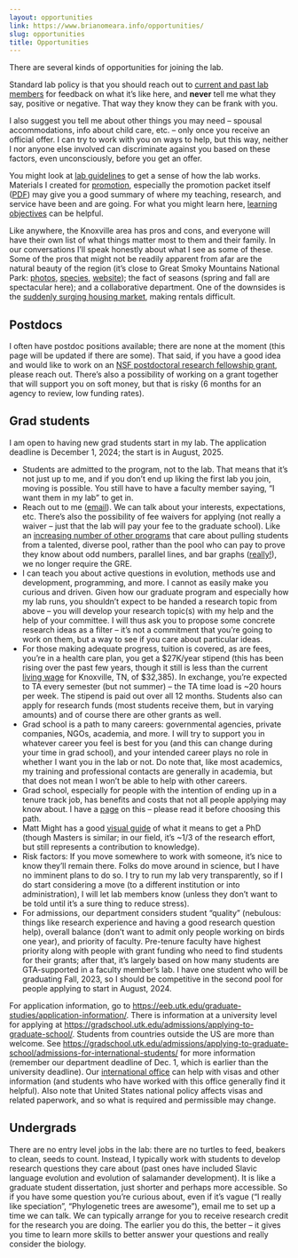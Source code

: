 ```yaml
---
layout: opportunities
link: https://www.brianomeara.info/opportunities/
slug: opportunities
title: Opportunities
---
```


There are several kinds of opportunities for joining the lab. 

Standard lab policy is that you should reach out to [current and past lab members](https://brianomeara.info/personnel.html) for feedback on what it's like here, and **never** tell me what they say, positive or negative. That way they know they can be frank with you.

I also suggest you tell me about other things you may need -- spousal accommodations, info about child care, etc. -- only once you receive an official offer. I can try to work with you on ways to help, but this way, neither I nor anyone else involved can discriminate against you based on these factors, even unconsciously, before you get an offer.

You might look at [lab guidelines](https://brianomeara.info/guidelines.html) to get a sense of how the lab works. Materials I created for [promotion](https://brianomeara.info/promotion.html), especially the promotion packet itself ([PDF](https://brianomeara.info/files/OMearaPromotionPacket.pdf)) may give you a good summary of where my teaching, research, and service have been and are going. For what you might learn here, [learning objectives](https://brianomeara.info/learningobjectives.html) can be helpful.

Like anywhere, the Knoxville area has pros and cons, and everyone will have their own list of what things matter most to them and their family. In our conversations I'll speak honestly about what I see as some of these. Some of the pros that might not be readily apparent from afar are the natural beauty of the region (it's close to Great Smoky Mountains National Park: [photos](https://www.mysmokymountainpark.com/photos/great-smoky-mountains-photos/), [species](https://www.inaturalist.org/observations?lat=35.62384903373154&lng=-83.58458353164062&place_id=any&radius=45.24340648817372&view=species), [website](https://www.nps.gov/grsm/index.htm)); the fact of seasons (spring and fall are spectacular here); and a collaborative department. One of the downsides is the [suddenly surging housing market](https://www.wate.com/news/knoxvilles-rental-occupancy-rate-shoots-to-98-6-what-that-means-for-renters/), making rentals difficult. 

## Postdocs

I often have postdoc positions available; there are none at the moment (this page will be updated if there are some). That said, if you have a good idea and would like to work on an [NSF postdoctoral research fellowship grant](https://new.nsf.gov/funding/opportunities?sort_bef_combine=search_api_relevance_DESC&fields_selected%5Btitle%5D=title&fields_selected%5Bsubtitle%5D=subtitle&f%5B0%5D=student_educator_eligibility%3Apostdoc), please reach out. There's also a possibility of working on a grant together that will support you on soft money, but that is risky (6 months for an agency to review, low funding rates).

## Grad students

I am open to having new grad students start in my lab. The application deadline is December 1, 2024; the start is in August, 2025.  

* Students are admitted to the program, not to the lab. That means that it's not just up to me, and if you don't end up liking the first lab you join, moving is possible. You still have to have a faculty member saying, "I want them in my lab" to get in.
* Reach out to me ([email](mailto:bomeara@utk.edu)). We can talk about your interests, expectations, etc. There's also the possibility of fee waivers for applying (not really a waiver -- just that the lab will pay your fee to the graduate school). Like an [increasing number of other programs](https://www.sciencemag.org/careers/2019/05/wave-graduate-programs-drop-gre-application-requirement) that care about pulling students from a talented, diverse pool, rather than the pool who can pay to prove they know about odd numbers, parallel lines, and bar graphs ([really!](https://www.ets.org/gre/revised_general/prepare/quantitative_reasoning/)), we no longer require the GRE. 
* I can teach you about active questions in evolution, methods use and development, programming, and more. I cannot as easily make you curious and driven. Given how our graduate program and especially how my lab runs, you shouldn't expect to be handed a research topic from above -- you will develop your research topic(s) with my help and the help of your committee. I will thus ask you to propose some concrete research ideas as a filter -- it's not a commitment that you're going to work on them, but a way to see if you care about particular ideas.
* For those making adequate progress, tuition is covered, as are fees, you're in a health care plan, you get a $27K/year stipend (this has been rising over the past few years, though it still is less than the current [living wage](https://livingwage.mit.edu/metros/28940) for Knoxville, TN, of $32,385). In exchange, you're expected to TA every semester (but not summer) -- the TA time load is ~20 hours per week. The stipend is paid out over all 12 months. Students also can apply for research funds (most students receive them, but in varying amounts) and of course there are other grants as well. 
* Grad school is a path to many careers: governmental agencies, private companies, NGOs, academia, and more. I will try to support you in whatever career you feel is best for you (and this can change during your time in grad school), and your intended career plays no role in whether I want you in the lab or not. Do note that, like most academics, my training and professional contacts are generally in academia, but that does not mean I won't be able to help with other careers.
* Grad school, especially for people with the intention of ending up in a tenure track job, has benefits and costs that not all people applying may know about. I have a [page](https://brianomeara.info/shouldyougotogradschool.html) on this -- please read it before choosing this path.
* Matt Might has a good [visual guide](https://matt.might.net/articles/phd-school-in-pictures/) of what it means to get a PhD (though Masters is similar; in our field, it's ~1/3 of the research effort, but still represents a contribution to knowledge).
* Risk factors: If you move somewhere to work with someone, it's nice to know they'll remain there. Folks do move around in science, but I have no imminent plans to do so. I try to run my lab very transparently, so if I do start considering a move (to a different institution or into administration), I will let lab members know (unless they don't want to be told until it's a sure thing to reduce stress). 
* For admissions, our department considers student "quality" (nebulous: things like research experience and having a good research question help), overall balance (don't want to admit only people working on birds one year), and priority of faculty. Pre-tenure faculty have highest priority along with people with grant funding who need to find students for their grants; after that, it's largely based on how many students are GTA-supported in a faculty member's lab. I have one student who will be graduating Fall, 2023, so I should be competitive in the second pool for people applying to start in August, 2024.

For application information, go to <https://eeb.utk.edu/graduate-studies/application-information/>. There is information at a university level for applying at <https://gradschool.utk.edu/admissions/applying-to-graduate-school/>. Students from countries outside the US are more than welcome. See <https://gradschool.utk.edu/admissions/applying-to-graduate-school/admissions-for-international-students/> for more information (remember our department deadline of Dec. 1, which is earlier than the university deadline). Our [international office](https://international.utk.edu/) can help with visas and other information (and students who have worked with this office generally find it helpful). Also note that United States national policy affects visas and related paperwork, and so what is required and permissible may change.

## Undergrads

There are no entry level jobs in the lab: there are no turtles to feed, beakers to clean, seeds to count. Instead, I typically work with students to develop research questions they care about (past ones have included Slavic language evolution and evolution of salamander development). It is like a graduate student dissertation, just shorter and perhaps more accessible. So if you have some question you're curious about, even if it's vague ("I really like speciation", "Phylogenetic trees are awesome"), email me to set up a time we can talk. We can typically arrange for you to receive research credit for the research you are doing. The earlier you do this, the better -- it gives you time to learn more skills to better answer your questions and really consider the biology.

